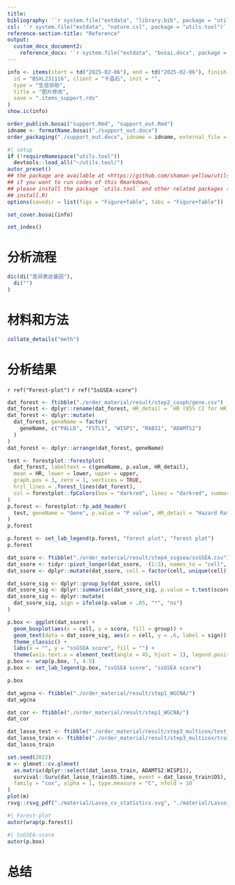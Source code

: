 ```yaml
---
title: 
bibliography: '`r system.file("extdata", "library.bib", package = "utils.tool")`'
csl: '`r system.file("extdata", "nature.csl", package = "utils.tool")`'
reference-section-title: "Reference"
output:
  custom_docx_document2:
    reference_docx: '`r system.file("extdata", "bosai.docx", package = "utils.tool")`'
---
```



```r
info <- items(start = td("2025-02-06"), end = td("2025-02-06"), finish = td("2025-02-07"),
  id = "BSXL231116", client = "千昌石", inst = "",
  type = "生信协助",
  title = "图片修改",
  save = ".items_support.rds"
)
show.ic(info)

order_publish.bosai("support.Rmd", "support_out.Rmd")
idname <- formatName.bosai("./support_out.docx")
order_packaging("./support_out.docx", idname = idname, external_file = NULL)
```

```r
#| setup
if (!requireNamespace("utils.tool"))
  devtools::load_all("~/utils.tool/")
autor_preset()
## the package are available at <https://github.com/shaman-yellow/utils.tool>
## if you want to run codes of this Rmarkdown,
## please install the package `utils.tool` and other related packages (run
## install.R)
options(savedir = list(figs = "Figure+Table", tabs = "Figure+Table"))
```

```r
set_cover.bosai(info)
```

```r
set_index()
```

# 分析流程 {#abstract}

```r
dic(di("差异表达基因"),
  di("")
)

```

# 材料和方法 {#introduction}

```r
collate_details("meth")
```

# 分析结果 {#workflow}

`r ref("Forest-plot")` 
`r ref("SsGSEA-score")` 

```r
dat_forest <- ftibble("./order_material/result/step2_coxph/gene.csv")
dat_forest <- dplyr::rename(dat_forest, HR_detail = `HR (95% CI for HR)`)
dat_forest <- dplyr::mutate(
  dat_forest, geneName = factor(
    geneName, c("PALLD", "FSTL1", "WISP1", "RAB31", "ADAMTS2")
  )
)
dat_forest <- dplyr::arrange(dat_forest, geneName)

test <- forestplot::forestplot(
  dat_forest, labeltext = c(geneName, p.value, HR_detail),
  mean = HR, lower = lower, upper = upper,
  graph.pos = 3, zero = 1, vertices = TRUE,
  hrzl_lines = .forest_lines(dat_forest),
  col = forestplot::fpColors(box = "darkred", lines = "darkred", summary = "darkred")
)
p.forest <- forestplot::fp_add_header(
  test, geneName = "Gene", p.value = "P value", HR_detail = "Hazard Ratio (95% CI)"
)
p.forest

p.forest <- set_lab_legend(p.forest, "forest plot", "forest plot")
p.forest
```

```r
dat_ssore <- ftibble("./order_material/result/step4_ssgsea/ssGSEA.csv")
dat_ssore <- tidyr::pivot_longer(dat_ssore, -(1:3), names_to = "cell", values_to = "score")
dat_ssore <- dplyr::mutate(dat_ssore, cell = factor(cell, unique(cell)))

dat_ssore_sig <- dplyr::group_by(dat_ssore, cell)
dat_ssore_sig <- dplyr::summarise(dat_ssore_sig, p.value = t.test(score ~ group)$p.value)
dat_ssore_sig <- dplyr::mutate(
  dat_ssore_sig, sign = ifelse(p.value < .05, "*", "ns")
)

p.box <- ggplot(dat_ssore) +
  geom_boxplot(aes(x = cell, y = score, fill = group)) +
  geom_text(data = dat_ssore_sig, aes(x = cell, y = .6, label = sign)) +
  theme_classic() +
  labs(x = "", y = "ssGSEA score", fill = "") +
  theme(axis.text.x = element_text(angle = 45, hjust = 1), legend.position = "top")
p.box <- wrap(p.box, 7, 4.5)
p.box <- set_lab_legend(p.box, "ssGSEA score", "ssGSEA score")

p.box
```

```r
dat_wgcna <- ftibble("./order_material/result/step1_WGCNA/")
dat_wgcna

```

```r
dat_cor <- ftibble("./order_material/result/step1_WGCNA/")
dat_cor
```

```r
dat_lasso_test <- ftibble("./order_material/result/step3_multicox/test_data.csv")
dat_lasso_train <- ftibble("./order_material/result/step3_multicox/train_data.csv")
dat_lasso_train

set.seed(2022)
m <- glmnet::cv.glmnet(
  as.matrix(dplyr::select(dat_lasso_train, ADAMTS2:WISP1)),
  survival::Surv(dat_lasso_train$OS.time, event = dat_lasso_train$OS),
  family = "cox", alpha = 1, type.measure = "C", nfold = 10
)
plot(m)
rsvg::rsvg_pdf("./material/Lasso_cv_statistics.svg", "./material/Lasso_cv_statistics.pdf")
```


```r
#| Forest-plot
autor(wrap(p.forest))
```


```r
#| SsGSEA-score
autor(p.box)
```

# 总结 {#conclusion}

